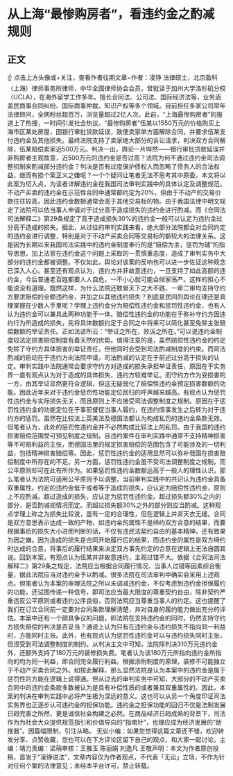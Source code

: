 # 从上海“最惨购房者”，看违约金之酌减规则
## 正文
☝ 点击上方头像或+关注，查看作者往期文章~作者：凌铮 法律硕士，北京盈科（上海）律师事务所律师，中华全国律师协会会员，曾就读于加州大学洛杉矶分校（UCLA），在海外留学工作多年。擅长合同法、公司法、国际经济法等，业务涵盖民商事合同纠纷、国际商事仲裁、知识产权等多个领域。目前担任多家公司常年法律顾问，全网粉丝超百万，浏览量超过2亿人次。此前，“上海最惨购房者”的报道上了热搜，一时间引发社会热议。“最惨购房者”伍某以1550万元的价格购买上海市区某处房屋，因银行审批贷款延误，致使卖家单方面解除合同，并要求伍某支付违约金及其他损失。最终法院支持了卖家绝大部分的诉讼请求，判决双方合同解除，伍某赔偿卖家近500万元。判决一出，舆论一片哗然——银行审批贷款延误并非购房者主观故意，近500万元的违约金是否过高？法院为何不通过违约金司法调整机制来酌减部分违约金？判决是否有过度保护债权人而忽略了债务人的合法权益，继而有损个案正义之嫌呢？一个个疑问让笔者无法不思考其中原委。本文将以此案为切入点，为读者详解违约金在我国司法审判实践中的具体认定及调整规范。不动产买卖的违约金在示范性合同中通常都约定为20%，但由于不动产的交易价款往往较高，因此违约金数额通常会高于其他交易标的物。由于我国法律中明文规定了法院可以依当事人申请对于过分高于造成损失的违约金进行酌减。而《合同法司法解释二》第29条规定了高于造成损失30%的违约金一般可以认定为违约金过分高于造成的损失。据此，从过往的审判实践来看，绝大部分法院都会对合同约定的违约金进行调整，特别是对于不动产买卖合同等交易标的额较大的法律关系。这是因为长期以来我国司法实践中的违约金制度奉行的是“赔偿为主，惩罚为辅”的指导思想，加上法官在违约金这个问题上采取的一贯慎重态度，造成了审判实务中大部分的违约金都被调整。不仅如此，舆论对该案的反响也可以进一步佐证这种观念已深入人心。甚至还有观点认为，违约方并非故意违约，一旦支持了如此高额的违约金，今后普通老百姓都要人人自危，一不小心就可能会倾家荡产。这样的担心不能说没有道理。既然这样，为什么法院还敢冒天下之大不韪，一审二审均支持守约方要求赔偿的全额违约金，并加之以其他违约损失？到底是民间的舆论在理还是真理掌握在少数人手里呢？学理上违约金分为赔偿性违约金和惩罚性违约金，也有人认为违约金可以兼具此两种功能于一体。赔偿性违约金的功能在于弥补守约方因违约行为所造成的损失，先将具体数额约定于合同之中将来可以简化甚至免除主张赔偿数额的举证责任。正如法谚所云：“举证之所在，败诉之所在。”可以说违约金制度较法定损害赔偿制度有着天然的优势。值得注意的是，虽然赔偿性违约金的约定免除了守约方具体损害的举证责任，但他同时会受到司法酌减制度的约束。而司法酌减的启动在于违约方向法院申请，司法酌减的认定在于前述过分高于损失的认定。审判实践中法院通常会要求守约方对造成的损失承担举证责任，原因在于实务界一直有观点认为对于造成的具体损失，违约方较难举证。而守约方作为受损害的一方，由其举证显然更符合逻辑，但这无疑弱化了赔偿性违约金预定损害数额的功能。因此近年来对于违约金惩罚性功能定位回归的呼声越来越高。有观点认为惩罚性违约金与实际损失无关，而且原则上不应接受司法调整制度之规制。原因在于惩罚性违约金的功能定位在于事前督促当事人履约，在违约情事发生之后转为对于违约方的惩罚。虽然在比较法上英美法及德国法都认为构成私罚的违约金条款无效。但笔者认为，此处的惩罚性违约金并不必然构成比较法上的私罚。由于我国的违约损害赔偿范围受可预见制度之规制，且违约案件在审判实践中通常不支持精神损害等不可赔利益的主张，而德国法里的规定损害赔偿的范围包含了可能涉及的一切利益，包括精神损害赔偿等。因此，惩罚性违约金的适用显然可以弥补我国在损害赔偿制度中所存在的不足。另一方面，惩罚性违约金虽不受司法调整制度之规制，而公平原则却可在此有所作为。如果惩罚性违约金数额远高于一般人的理性认识，那么笔者认为法院可适用公平原则予以调整。当前审判实践中的共识认为违约金具备双重属性。约定的违约金低于或者等于造成的损失，应认定为赔偿性违约金，原则上不应酌减。超过造成的损失，应认定为惩罚性违约金。超过损失额30%之内的部分，是否酌减视情况而定。而超过损失额30%之外的部分则应当酌减。这种观点学理上称之为损失比较说，虽有一定的合理性，但在逻辑上并非天衣无缝。合同是双方意思表示达成一致的产物，如违约金的属性不是缔约双方合意的结果，而要根据事后的损失大小进而判断的话，不仅有违民法契约自由的基本精神，还有致果为因之嫌。因为造成的损失是合同开始履行后的结果，而违约金的属性是双方缔约时达成的合意，将事后的履行结果来决定双方事先约定的合意在逻辑上无法自圆其说。回到本案，有观点认为伍某并非故意违约，主观过错不大。依据《合同法司法解释二》第29条之规定，法院应当根据合同履行情况、当事人过错等因素综合衡量，据此法院应当对违约金予以酌减。很多法院在司法审判中确实会采用上述观点。但笔者认为本案的审理法院之所以未调减违约金，不仅考虑到违约金担保履约的功能，还试图传递一种信号，即司法应当最大限度的尊重契约自由，除非契约严重违反公平原则或者违约公序良俗，否则法院应当尊重当事人的约定。这也提醒了我们在订立合同前一定要对合同条款理解清楚，并对自身的履约能力做出充分的评估。本案中还有一个颇具争议的问题，即法院在支持违约金的同时，仍然支持守约方损失赔偿的判决是否妥当？通说上认为只有在违约金与违约损失不指向同一利益时，方能同时主张。此外，也有观点认为惩罚性违约金可以与违约损失同时主张，但须受到司法调整制度的制约。从判决主文中可知，法院除判决310万元违约金外，还额外支持了180万元的装修损失费。笔者认为该180万元所指向违约金所指向的均为同一利益，即合同完全履行利益。根据添附制度的原理，装修不可能独立于不动产买卖合同之外。如按此解释，那么显然法院是认为本案中的违约金是属于惩罚性的方能在逻辑上说得通。但从过去的审判实务中可知，大部分的不动产买卖合同中的违约金条款多数被认为是具有补偿性质的或者兼具双重属性的。因此，本案的判决在审判实践中必将产生极为深远的意义。这也可以从另一个角度印证司法实务界也正逐步认可违约金的担保功能。违约金之担保功能的回归不仅是法制发展日趋完善之所然，更是诚信社会构建之必然。在商品经济日趋成熟的背景下，司法作为为社会大众提供规范指引和价值导向的“指南针”，也理应成为经济发展的“助推器”。因篇幅限制，引注从略。  无讼小编：如果您觉得这篇文章还不错，欢迎转发分享、点赞收藏，您也可以在下方评论区留下自己的观点，和大家一起讨论。主编：靖力责编：梁萌审核：王雅玉 陈丽娟 刘逸凡 王敬声明：本文为作者原创投稿，首发于“凌铮说法”，文章内容仅为作者观点，不代表「无讼」立场，不作为针对任何个案的法律意见；未经本平台许可，禁止转载。